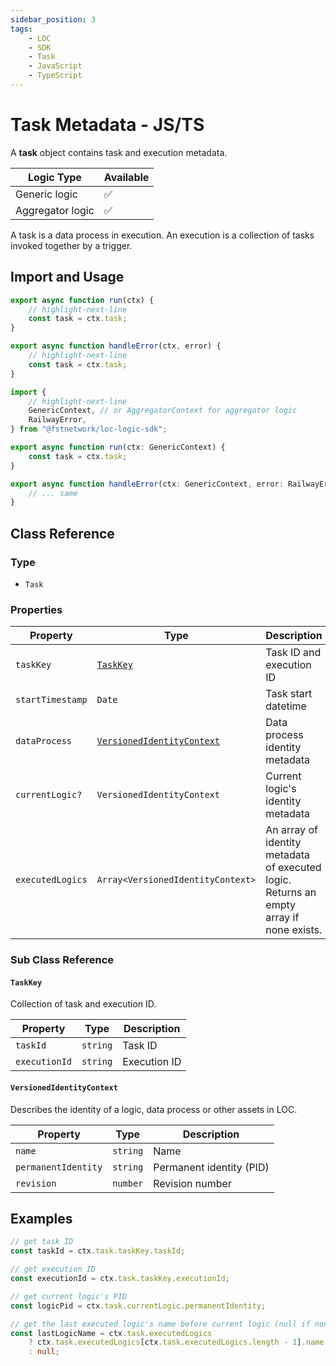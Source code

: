 ```yaml
---
sidebar_position: 3
tags:
    - LOC
    - SDK
    - Task
    - JavaScript
    - TypeScript
---
```


# Task Metadata - JS/TS

A **task** object contains task and execution metadata.

| Logic Type       | Available |
| ---------------- | --------- |
| Generic logic    | ✅        |
| Aggregator logic | ✅        |

A task is a data process in execution. An execution is a collection of tasks invoked together by a trigger.

## Import and Usage


<Tabs>
  <TabItem value="js" label="JavaScript" default>

```javascript showLineNumbers
export async function run(ctx) {
    // highlight-next-line
    const task = ctx.task;
}

export async function handleError(ctx, error) {
    // highlight-next-line
    const task = ctx.task;
}
```

  </TabItem>
  <TabItem value="ts" label="TypeScript">

```typescript showLineNumbers
import {
    // highlight-next-line
    GenericContext, // or AggregatorContext for aggregator logic
    RailwayError,
} from "@fstnetwork/loc-logic-sdk";

export async function run(ctx: GenericContext) {
    const task = ctx.task;
}

export async function handleError(ctx: GenericContext, error: RailwayError) {
    // ... same
}
```

  </TabItem>
</Tabs>

## Class Reference

### Type

-   `Task`

### Properties

| Property         | Type                                                    | Description                                                                             |
| ---------------- | ------------------------------------------------------- | --------------------------------------------------------------------------------------- |
| `taskKey`        | [`TaskKey`](#taskkey)                                   | Task ID and execution ID                                                                |
| `startTimestamp` | `Date`                                                  | Task start datetime                                                                     |
| `dataProcess`    | [`VersionedIdentityContext`](#versionedidentitycontext) | Data process identity metadata                                                          |
| `currentLogic?`  | `VersionedIdentityContext`                              | Current logic's identity metadata                                                       |
| `executedLogics` | `Array<VersionedIdentityContext>`                       | An array of identity metadata of executed logic. Returns an empty array if none exists. |

### Sub Class Reference

#### `TaskKey`

Collection of task and execution ID.

| Property      | Type     | Description  |
| ------------- | -------- | ------------ |
| `taskId`      | `string` | Task ID      |
| `executionId` | `string` | Execution ID |

#### `VersionedIdentityContext`

Describes the identity of a logic, data process or other assets in LOC.

| Property            | Type     | Description              |
| ------------------- | -------- | ------------------------ |
| `name`              | `string` | Name                     |
| `permanentIdentity` | `string` | Permanent identity (PID) |
| `revision`          | `number` | Revision number          |

## Examples

```typescript showLineNumbers
// get task ID
const taskId = ctx.task.taskKey.taskId;

// get execution ID
const executionId = ctx.task.taskKey.executionId;

// get current logic's PID
const logicPid = ctx.task.currentLogic.permanentIdentity;

// get the last executed logic's name before current logic (null if none)
const lastLogicName = ctx.task.executedLogics
    ? ctx.task.executedLogics[ctx.task.executedLogics.length - 1].name
    : null;
```
